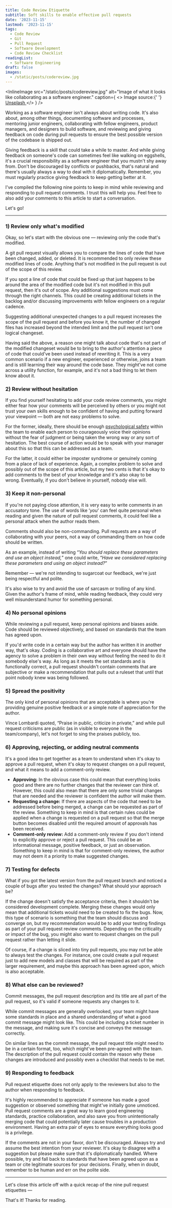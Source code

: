 ```yaml
---
title: Code Review Etiquette
subtitle: Soft skills to enable effective pull requests
date: '2023-11-15'
lastmod: '2023-11-15'
tags:
  - Code Review
  - Git
  - Pull Request
  - Software Development
  - Code Review Checklist
readingList:
  - Software Engineering
draft: false
images:
  - /static/posts/codereview.jpg
---
```


<InlineImage
  src="/static/posts/codereview.jpg"
  alt="Image of what it looks like collaborating as a software engineer."
  caption={
    <>
      Image source:{' '}
      <a href="https://unsplash.com/photos/woman-in-gray-tank-top-and-purple-pants-standing-beside-window-during-daytime-jNKfJ6u78nw">
        Unsplash
      </a>
    </>
  }
/>

Working as a software engineer isn't always about writing code. It's also about, among other things, documenting software and processes, mentoring junior engineers, collaborating with fellow engineers, product managers, and designers to build software, and reviewing and giving feedback on code during pull requests to ensure the best possible version of the codebase is shipped out.

Giving feedback is a skill that could take a while to master. And while giving feedback on someone's code can sometimes feel like walking on eggshells, it's a crucial responsibility as a software engineer that you mustn't shy away from. Don't be discouraged by conflicts or pushbacks, that's natural and there's usually always a way to deal with it diplomatically. Remember, you must regularly practice giving feedback to keep getting better at it.

I've compiled the following nine points to keep in mind while reviewing and responding to pull request comments. I trust this will help you. Feel free to also add your comments to this article to start a conversation.

<TOCInline toc={props.toc} toHeading={4} />

Let's go!

<hr />

### 1) Review only what's modified

Okay, so let's start with the obvious one — reviewing only the code that's modified.

A git pull request visually allows you to compare the lines of code that have been changed, added, or deleted. It is recommended to only review these modified lines of code. Anything that's not modified in the pull request is out of the scope of this review.

If you spot a line of code that could be fixed up that just happens to be around the area of the modified code but it's not modified in this pull request, then it's out of scope. Any additional suggestions must come through the right channels. This could be creating additional tickets in the backlog and/or discussing improvements with fellow engineers on a regular cadence.

Suggesting additional unexpected changes to a pull request increases the scope of the pull request and before you know it, the number of changed files has increased beyond the intended limit and the pull request isn't one logical changeset.

Having said the above, a reason one might talk about code that's not part of the modified changeset would be to bring to the author's attention a piece of code that could've been used instead of rewriting it. This is a very common scenario if a new engineer, experienced or otherwise, joins a team and is still learning their way around the code base. They might've not come across a utility function, for example, and it's not a bad thing to let them know about it.

### 2) Review without hesitation

If you find yourself hesitating to add your code review comments, you might either fear how your comments will be perceived by others or you might not trust your own skills enough to be confident of having and putting forward your viewpoint — both are not easy problems to solve.

For the former, ideally, there should be enough [psychological safety](https://www.mckinsey.com/featured-insights/mckinsey-explainers/what-is-psychological-safety) within the team to enable each person to courageously voice their opinions without the fear of judgment or being taken the wrong way or any sort of hesitation. The best course of action would be to speak with your manager about this so that this can be addressed as a team.

For the latter, it could either be imposter syndrome or genuinely coming from a place of lack of experience. Again, a complex problem to solve and possibly out of the scope of this article, but my two cents is that it's okay to add comments to the best of your knowledge and it's also okay to be wrong. Eventually, if you don't believe in yourself, nobody else will.

### 3) Keep it non-personal

If you're not paying close attention, it is very easy to write comments in an accusatory tone. The use of words like ‘_you_' can feel quite personal when reading and given the nature of pull request comments, it could feel like a personal attack when the author reads them.

Comments should also be non-commanding. Pull requests are a way of collaborating with your peers, not a way of commanding them on how code should be written.

As an example, instead of writing “_You should replace these parameters and use an object instead,_” one could write, “_Have we considered replacing these parameters and using an object instead?_”

Remember — we're not intending to sugarcoat our feedback, we're just being respectful and polite.

It's also wise to try and avoid the use of sarcasm or trolling of any kind. Given the author's frame of mind, while reading feedback, they could very well misunderstand humor for something personal.

### 4) No personal opinions

While reviewing a pull request, keep personal opinions and biases aside. Code should be reviewed objectively, and based on standards that the team has agreed upon.

If you'd write code in a certain way but the author has written it in another way, that's okay. Coding is a collaborative art and everyone should have the agency to solve a problem in their own way without feeling the need to do it somebody else's way. As long as it meets the set standards and is functionally correct, a pull request shouldn't contain comments that are subjective or make a recommendation that pulls out a ruleset that until that point nobody knew was being followed.

### 5) Spread the positivity

The only kind of personal opinions that are acceptable is where you're providing genuine positive feedback or a simple note of appreciation for the author.

Vince Lombardi quoted, “Praise in public, criticize in private,” and while pull request criticisms are public (as in visible to everyone in the team/company), let's not forget to sing the praises publicly, too.

### 6) Approving, rejecting, or adding neutral comments

It's a good idea to get together as a team to understand when it's okay to approve a pull request, when it's okay to request changes on a pull request, and what it means to add a comment-only review.

- **Approving:** In the obvious case this could mean that everything looks good and there are no further changes that the reviewer can think of. However, this could also mean that there are only some trivial changes that are needed and the reviewer is confident the author will make them.
- **Requesting a change:** If there are aspects of the code that need to be addressed before being merged, a change can be requested as part of the review. Something to keep in mind is that certain rules could be applied when a change is requested on a pull request so that the merge button becomes disabled until the required amount of approvals has been received.
- **Comment-only review:** Add a comment-only review if you don't intend to explicitly approve or reject a pull request. This could be an informational message, positive feedback, or just an observation. Something to keep in mind is that for comment-only reviews, the author may not deem it a priority to make suggested changes.

### 7) Testing for defects

What if you got the latest version from the pull request branch and noticed a couple of bugs after you tested the changes? What should your approach be?

If the change doesn't satisfy the acceptance criteria, then it shouldn't be considered development complete. Merging these changes would only mean that additional tickets would need to be created to fix the bugs. Now, this type of scenario is something that the team should discuss and converge on, but my recommendation would be to add your testing findings as part of your pull request review comments. Depending on the criticality or impact of the bug, you might also want to request changes on the pull request rather than letting it slide.

Of course, if a change is sliced into tiny pull requests, you may not be able to always test the changes. For instance, one could create a pull request just to add new models and classes that will be required as part of the larger requirement, and maybe this approach has been agreed upon, which is also acceptable.

### 8) What else can be reviewed?

Commit messages, the pull request description and its title are all part of the pull request, so it's valid if someone requests any changes to it.

While commit messages are generally overlooked, your team might have some standards in place and a shared understanding of what a good commit message might look like. This could be including a ticket number in the message, and making sure it's concise and conveys the message correctly.

On similar lines as the commit message, the pull request title might need to be in a certain format, too, which might've been pre-agreed with the team. The description of the pull request could contain the reason why these changes are introduced and possibly even a checklist that needs to be met.

### 9) Responding to feedback

Pull request etiquette does not only apply to the reviewers but also to the author when responding to feedback.

It's highly recommended to appreciate if someone has made a good suggestion or observed something that might've initially gone unnoticed. Pull request comments are a great way to learn good engineering standards, practice collaboration, and also save you from unintentionally merging code that could potentially later cause troubles in a production environment. Having an extra pair of eyes to ensure everything looks good is a privilege.

If the comments are not in your favor, don't be discouraged. Always try and assume the best intention from your reviewer. It's okay to disagree with a suggestion but please make sure that it's diplomatically handled. Where possible, try and fall back to standards that have been agreed upon as a team or cite legitimate sources for your decisions. Finally, when in doubt, remember to be human and err on the polite side.

<hr />

Let's close this article off with a quick recap of the nine pull request etiquettes —

<TOCInline toc={props.toc} toHeading={4} />

That's it! Thanks for reading.

